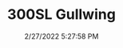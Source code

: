 ---
width: 1333
height: 2000
title: 300SL Gullwing
description: Rear end of a 300SL Gullwing
date: 2/27/2022 5:27:58 PM
cameraMake: Sony
cameraModel: ILCE-7M3
lens: FE 35mm F1.4 GM
settingsfStop: f/1.4
settingsISO: ISO 500
settingsShutter: 1/40
settingsFocalLength: 35 mm
---